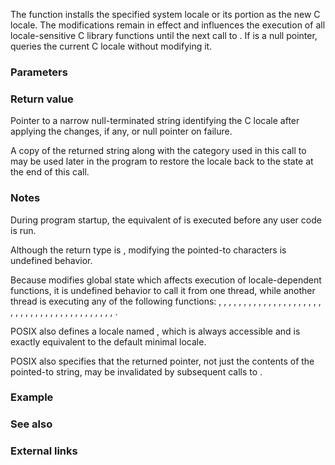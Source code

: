 {{cpp/title|setlocale}}
{{cpp/locale/navbar}}
{{ddcl|header=clocale|
char* setlocale( int category, const char* locale );
}}

The {{tt|setlocale}} function installs the specified system locale or its portion as the new C locale. The modifications remain in effect and influences the execution of all locale-sensitive C library functions until the next call to {{tt|setlocale}}. If {{tt|locale}} is a null pointer, {{tt|setlocale}} queries the current C locale without modifying it.

===Parameters===
{{par begin}}
{{par|category|locale category identifier, one of the {{rlpt|LC_categories|LC_xxx}} macros. May be {{c|0}}.}}
{{par|locale|system-specific locale identifier. Can be {{c|""}} for the user-preferred locale or {{c|"C"}} for the minimal locale }}
{{par end}}

===Return value===
Pointer to a narrow null-terminated string identifying the C locale after applying the changes, if any, or null pointer on failure.

A copy of the returned string along with the category used in this call to {{tt|std::setlocale}} may be used later in the program to restore the locale back to the state at the end of this call.

===Notes===
During program startup, the equivalent of {{c|std::setlocale(LC_ALL, "C");}} is executed before any user code is run.

Although the return type is {{c|char*}}, modifying the pointed-to characters is undefined behavior.

Because {{tt|setlocale}} modifies global state which affects execution of locale-dependent functions, it is undefined behavior to call it from one thread, while another thread is executing any of the following functions: {{lc|std::fprintf}}, {{lc|std::isprint}}, {{lc|std::iswdigit}}, {{lc|std::localeconv}}, {{lc|std::tolower}}, {{lc|std::fscanf}}, {{lc|std::ispunct}}, {{lc|std::iswgraph}}, {{lc|std::mblen}}, {{lc|std::toupper}}, {{lc|std::isalnum}}, {{lc|std::isspace}}, {{lc|std::iswlower}}, {{lc|std::mbstowcs}}, {{lc|std::towlower}}, {{lc|std::isalpha}}, {{lc|std::isupper}}, {{lc|std::iswprint}}, {{lc|std::mbtowc}}, {{lc|std::towupper}}, {{lc|std::isblank}}, {{lc|std::iswalnum}}, {{lc|std::iswpunct}}, {{tt|std::setlocale}}, {{lc|std::wcscoll}}, {{lc|std::iscntrl}}, {{lc|std::iswalpha}}, {{lc|std::iswspace}}, {{lc|std::strcoll}}, {{lc|std::wcstod}}, {{lc|std::isdigit}}, {{lc|std::iswblank}}, {{lc|std::iswupper}}, {{lc|std::strerror}}, {{lc|std::wcstombs}}, {{lc|std::isgraph}}, {{lc|std::iswcntrl}}, {{lc|std::iswxdigit}}, {{lc|std::strtod}}, {{lc|std::wcsxfrm}}, {{lc|std::islower}}, {{lc|std::iswctype}}, {{lc|std::isxdigit}}.

POSIX also defines a locale named {{c|"POSIX"}}, which is always accessible and is exactly equivalent to the default minimal {{c|"C"}} locale.

POSIX also specifies that the returned pointer, not just the contents of the pointed-to string, may be invalidated by subsequent calls to {{tt|setlocale}}.

===Example===
{{example
|code=
#include &lt;clocale&gt;
#include &lt;cstdio&gt;
#include &lt;ctime&gt;
#include &lt;cwchar&gt;
#include &lt;iterator&gt;
#include &lt;string&gt;

int main()
{
    // Make a "deep copy" of current locale name.
    std::string prev_loc = std::setlocale(LC_ALL, nullptr);

    // The C locale will be UTF-8 enabled English,
    // decimal dot will be German,
    // date and time formatting will be Japanese.
    if (const char* loc = std::setlocale(LC_ALL, "en_US.UTF-8"))
        std::wprintf(L"New LC_ALL locale: %s\n", loc);
    if (const char* loc = std::setlocale(LC_NUMERIC, "de_DE.UTF-8"))
        std::wprintf(L"New LC_NUMERIC locale: %s\n", loc);
    if (const char* loc = std::setlocale(LC_TIME, "ja_JP.UTF-8"))
        std::wprintf(L"New LC_TIME locale: %s\n", loc);

    wchar_t buf[100];
    std::time_t t = std::time(nullptr);
    std::wcsftime(buf, std::size(buf), L"%A %c", std::localtime(&amp;t));
    std::wprintf(L"Number: %.2f\nDate: %Ls\n", 3.14, buf);

    // Restore the previous locale.
    if (const char* loc = std::setlocale(LC_ALL, prev_loc.c_str()))
        std::wprintf(L"Restorred LC_ALL locale: %s\n", loc);
}
|p=true
|output=
New LC_ALL locale: en_US.UTF-8
New LC_NUMERIC locale: de_DE.UTF-8
New LC_TIME locale: ja_JP.UTF-8
Number: 3,14
Date: 日曜日 2022年11月06日 20時40分59秒
Restorred LC_ALL locale: C
}}

===See also===
{{dsc begin}}
{{dsc inc|cpp/locale/dsc LC_categories}}
{{dsc inc|cpp/locale/dsc locale}}
{{dsc see c|c/locale/setlocale}}
{{dsc end}}

===External links===
{{elink begin}}
{{elink|1=[https://ss64.com/locale.html List of Windows locale names].}}
{{elink|1=[https://lh.2xlibre.net/locales/ List of Linux locale names].}}
{{elink end}}

{{langlinks|de|es|fr|it|ja|pt|ru|zh}}